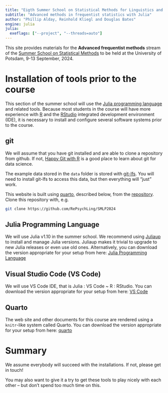 ```yaml
---
title: "Eigth Summer School on Statistical Methods for Linguistics and Psychology"
subtitle: "Advanced methods in frequentist statistics with Julia"
author: "Phillip Alday, Reinhold Kliegl and Douglas Bates"
engine: julia
julia:
  exeflags: ["--project", "--threads=auto"]
---
```


This site provides materials for the **Advanced frequentist methods** stream of the [Summer School on Statistical Methods](https://vasishth.github.io/smlp2024/) to be held at the University of Potsdam, 9-13 September, 2024.

# Installation of tools prior to the course

This section of the summer school will use the [Julia programming language](https://julialang.org/) and related tools.
Because most students in the course will have more experience with [R](https://r-project.org) and the [RStudio](https://rstudio.com) integrated development environment (IDE), it is necessary to install and configure several software systems prior to the course.

## git

We will assume that you have git installed and are able to clone a repository from github.
If not, [Happy Git with R](https://happygitwithr.com/) is a good place to learn about git for data science.

The example data stored in the `data` folder is stored with [git-lfs](https://git-lfs.com/). You will need to install git-lfs to access this data, but then everything will "just" work.

This website is built using [quarto](https://quarto.org), described below, from the [repository](https://github.com/RePsychLing/SMLP2024).
Clone this repository with, e.g.

```sh
git clone https://github.com/RePsychLing/SMLP2024
```

## Julia Programming Language

We will use Julia v1.10 in the summer school. We recommend using [Juliaup](https://github.com/JuliaLang/juliaup) to install and manage Julia versions. Juliaup makes it trivial to upgrade to new Julia releases or even use old ones. Alternatively,  you can download the version appropriate for your setup from here: [Julia Programming Language](https://julialang.org/downloads/)

## Visual Studio Code (VS Code)

We will use VS Code IDE, that is Julia : VS Code ~ R : RStudio. You can download the version appropriate for your setup from here: [VS Code](https://code.visualstudio.com/download)

## Quarto

The web site and other documents for this course are rendered using a `knitr`-like system called Quarto. You can download the version appropriate for your setup from here: [quarto](https://quarto.org/docs/get-started/)

# Summary

We assume everybody will succeed with the installations. If not, please get in touch!

You may also want to give it a try to get these tools to play nicely with each other -- but don't spend too much time on this.
